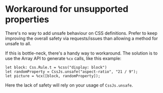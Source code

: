 # Workaround for unsupported properties

There's no way to add unsafe behaviour on CSS definitions. Prefer to keep improving the overall safety via requests/issues than allowing a method for unsafe to all.

If this is bottle-neck, there's a handy way to workaround. The solution is to use the Array API to generate `%cx` calls, like this example:

```rescript
let block: Css.Rule.t = %css("display: block")
let randomProperty = CssJs.unsafe("aspect-ratio", "21 / 9");
let picture = %cx([block, randomProperty]);
```

Here the lack of safety will rely on your usage of `CssJs.unsafe`.
